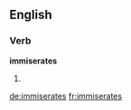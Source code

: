 ==English==

===Verb===
'''immiserates'''

# {{third-person singular of|immiserate}}

[[de:immiserates]]
[[fr:immiserates]]